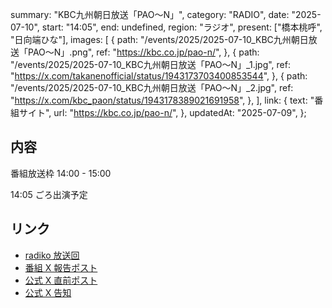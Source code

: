   summary: "KBC九州朝日放送「PAO～N」",
  category: "RADIO",
  date: "2025-07-10",
  start: "14:05",
  end: undefined,
  region: "ラジオ",
  present: ["橋本桃呼", "日向端ひな"],
  images: [
    {
      path: "/events/2025/2025-07-10_KBC九州朝日放送「PAO～N」.png",
      ref: "https://kbc.co.jp/pao-n/",
    },
    {
      path: "/events/2025/2025-07-10_KBC九州朝日放送「PAO～N」_1.jpg",
      ref: "https://x.com/takanenofficial/status/1943173703400853544",
    },
    {
      path: "/events/2025/2025-07-10_KBC九州朝日放送「PAO～N」_2.jpg",
      ref: "https://x.com/kbc_paon/status/1943178389021691958",
    },
  ],
  link: {
    text: "番組サイト",
    url: "https://kbc.co.jp/pao-n/",
  },
  updatedAt: "2025-07-09",
};

## 内容

番組放送枠 14:00 - 15:00

14:05 ごろ出演予定

## リンク

- [radiko 放送回](https://radiko.jp/share/?sid=KBC&t=20250710140000)
- [番組 X 報告ポスト](https://x.com/kbc_paon/status/1943178389021691958)
- [公式 X 直前ポスト](https://x.com/takanenofficial/status/1943173703400853544)
- [公式 X 告知](https://x.com/takanenofficial/status/1942871358289195370)
